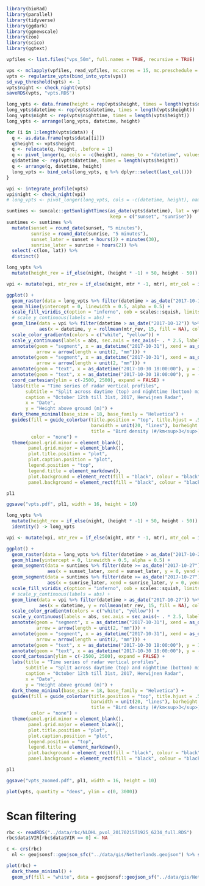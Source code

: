 
```r
library(bioRad)
library(parallel)
library(tidyverse)
library(ggdark)
library(ggnewscale)
library(zoo)
library(scico)
library(ggtext)
```

```r
vpfiles <- list.files("vps_50m", full.names = TRUE, recursive = TRUE)

vps <- mclapply(vpfiles, read_vpfiles, mc.cores = 15, mc.preschedule = FALSE)
vpts <- regularize_vpts(bind_into_vpts(vps))
sd_vvp_threshold(vpts) <- 1
vpts$night <- check_night(vpts)
saveRDS(vpts, "vpts.RDS")
```

```r
long_vpts <- data.frame(height = rep(vpts$height, times = length(vpts$datetime)))
long_vpts$datetime <- rep(vpts$datetime, times = length(vpts$height))
long_vpts$night <- rep(vpts$nighttime, times = length(vpts$height))
long_vpts <- arrange(long_vpts, datetime, height)

for (i in 1:length(vpts$data)) {
  q <- as.data.frame(vpts$data[[i]])
  q$height <- vpts$height
  q <- relocate(q, height, .before = 1)
  q <- pivot_longer(q, cols = -c(height), names_to = "datetime", values_to = names(vpts$data)[[i]])
  q$datetime <- rep(vpts$datetime, times = length(vpts$height))
  q <- arrange(q, datetime, height)
  long_vpts <- bind_cols(long_vpts, q %>% dplyr::select(last_col()))
}

vpi <- integrate_profile(vpts)
vpi$night <- check_night(vpi)
# long_vpts <- pivot_longer(long_vpts, cols = -c(datetime, height), names_to = "quantity", values_to = "value")
```

```r
suntimes <- suncalc::getSunlightTimes(as_date(vpts$datetime), lat = vpts$attributes$where$lat, lon = vpts$attributes$where$lon,
                                      keep = c("sunset", "sunrise"))
suntimes <- suntimes %>%
  mutate(sunset = round_date(sunset, "5 minutes"),
         sunrise = round_date(sunrise, "5 minutes"),
         sunset_later = sunset + hours(2) + minutes(30),
         sunrise_later = sunrise + hours(2)) %>%
  select(-c(lon, lat)) %>%
  distinct()
```


```r
long_vpts %>% 
  mutate(height_rev = if_else(night, (height * -1) + 50, height - 50)) -> long_vpts

vpi <- mutate(vpi, mtr_rev = if_else(night, mtr * -1, mtr), mtr_col = if_else(mtr_rev >= 0, 1, 0))

ggplot() +
  geom_raster(data = long_vpts %>% filter(datetime > as_date("2017-10-12")), aes(x = datetime, y = height_rev, fill = dens)) +
  geom_hline(yintercept = 0, linewidth = 0.5, alpha = 0.5) +
  scale_fill_viridis_c(option = "inferno", oob = scales::squish, limits = c(0, 200), na.value = "black") +
  # scale_y_continuous(labels = abs) +
  geom_line(data = vpi %>% filter(datetime > as_date("2017-10-12")) %>% mutate(mtr_rev = mtr_rev * 0.4), 
            aes(x = datetime, y = rollmean(mtr_rev, 15, fill = NA), color = mtr_col), na.rm = TRUE) +
  scale_color_gradientn(colors = c("white", "yellow")) +
  scale_y_continuous(labels = abs, sec.axis = sec_axis(~ . * 2.5, labels = abs, name = "Migration traffic rate (#/km/hr)")) +
  annotate(geom = "segment", x = as_datetime("2017-10-31"), xend = as_datetime("2017-10-31"), y = 1500, yend = 2250, 
           arrow = arrow(length = unit(2, "mm"))) +
  annotate(geom = "segment", x = as_datetime("2017-10-31"), xend = as_datetime("2017-10-31"), y = -1500, yend = -2250,
           arrow = arrow(length = unit(2, "mm"))) +
  annotate(geom = "text", x = as_datetime("2017-10-30 18:00:00"), y = 1875, label = "Day", hjust = 1, size = 10) +
  annotate(geom = "text", x = as_datetime("2017-10-30 18:00:00"), y = -1875, label = "Night", hjust = 1, size = 10) +
  coord_cartesian(ylim = c(-2500, 2500), expand = FALSE) +
  labs(title = "Time series of radar vertical profiles",
       subtitle = "Split across daytime (top) and nighttime (bottom) migration",
       caption = "October 12th till 31st, 2017, Herwijnen Radar",
       x = "Date", 
       y = "Height above ground (m)") +
  dark_theme_minimal(base_size = 18, base_family = "Helvetica") +
  guides(fill = guide_colorbar(title.position = "top", title.hjust = .5,
                               barwidth = unit(20, "lines"), barheight = unit(0.5, "lines"), 
                               title = "Bird density (#/km<sup>3</sup>)"),
         color = "none") +
  theme(panel.grid.minor = element_blank(),
        panel.grid.major = element_blank(),
        plot.title.position = "plot",
        plot.caption.position = "plot",
        legend.position = "top",
        legend.title = element_markdown(),
        plot.background = element_rect(fill = "black", colour = "black"),
        panel.background = element_rect(fill = "black", colour = "black")) -> pl1

pl1

ggsave("vpts.pdf", pl1, width = 16, height = 10)
```

```r
long_vpts %>% 
  mutate(height_rev = if_else(night, (height * -1) + 50, height - 50)) %>%
  identity() -> long_vpts

vpi <- mutate(vpi, mtr_rev = if_else(night, mtr * -1, mtr), mtr_col = if_else(mtr_rev >= 0, 1, 0))

ggplot() +
  geom_raster(data = long_vpts %>% filter(datetime > as_date("2017-10-27")), aes(x = datetime, y = height_rev, fill = dens)) +
  geom_hline(yintercept = 0, linewidth = 0.5, alpha = 0.5) +
  geom_segment(data = suntimes %>% filter(date >= as_date("2017-10-27")), 
               aes(x = sunset_later, xend = sunset_later, y = 0, yend = -2000), color = "white") +
  geom_segment(data = suntimes %>% filter(date >= as_date("2017-10-27")), 
               aes(x = sunrise_later, xend = sunrise_later, y = 0, yend = 2000), color = "yellow") +
  scale_fill_viridis_c(option = "inferno", oob = scales::squish, limits = c(0, 200), na.value = "black") +
  # scale_y_continuous(labels = abs) +
  geom_line(data = vpi %>% filter(datetime > as_date("2017-10-27")) %>% mutate(mtr_rev = mtr_rev * 0.4), 
            aes(x = datetime, y = rollmean(mtr_rev, 15, fill = NA), color = mtr_col), na.rm = TRUE) +
  scale_color_gradientn(colors = c("white", "yellow")) +
  scale_y_continuous(labels = abs, sec.axis = sec_axis(~ . * 2.5, labels = abs, name = "Migration traffic rate (#/km/hr)")) +
  annotate(geom = "segment", x = as_datetime("2017-10-31"), xend = as_datetime("2017-10-31"), y = 1500, yend = 2250, 
           arrow = arrow(length = unit(2, "mm"))) +
  annotate(geom = "segment", x = as_datetime("2017-10-31"), xend = as_datetime("2017-10-31"), y = -1500, yend = -2250,
           arrow = arrow(length = unit(2, "mm"))) +
  annotate(geom = "text", x = as_datetime("2017-10-30 18:00:00"), y = 1875, label = "Day", hjust = 1, size = 10) +
  annotate(geom = "text", x = as_datetime("2017-10-30 18:00:00"), y = -1875, label = "Night", hjust = 1, size = 10) +
  coord_cartesian(ylim = c(-2500, 2500), expand = FALSE) +
  labs(title = "Time series of radar vertical profiles",
       subtitle = "Split across daytime (top) and nighttime (bottom) migration",
       caption = "October 12th till 31st, 2017, Herwijnen Radar",
       x = "Date", 
       y = "Height above ground (m)") +
  dark_theme_minimal(base_size = 18, base_family = "Helvetica") +
  guides(fill = guide_colorbar(title.position = "top", title.hjust = .5,
                               barwidth = unit(20, "lines"), barheight = unit(0.5, "lines"), 
                               title = "Bird density (#/km<sup>3</sup>)"),
         color = "none") +
  theme(panel.grid.minor = element_blank(),
        panel.grid.major = element_blank(),
        plot.title.position = "plot",
        plot.caption.position = "plot",
        legend.position = "top",
        legend.title = element_markdown(),
        plot.background = element_rect(fill = "black", colour = "black"),
        panel.background = element_rect(fill = "black", colour = "black")) -> pl1

pl1

ggsave("vpts_zoomed.pdf", pl1, width = 16, height = 10)
```


```r
plot(vpts, quantity = "dens", ylim = c(0, 3000))
```


# Scan filtering

```r
rbc <- readRDS("../data/rbc/NLDHL_pvol_20170215T1925_6234_full.RDS")
rbc$data$VIR[rbc$data$VIR == 0] <- NA

c <- crs(rbc)
  nl <- geojsonsf::geojson_sfc("../data/gis/Netherlands.geojson") %>% st_transform(c)

plot(rbc) +
  dark_theme_minimal() +
  geom_sf(fill = "white", data = geojsonsf::geojson_sf("../data/gis/Netherlands.geojson"))
```





